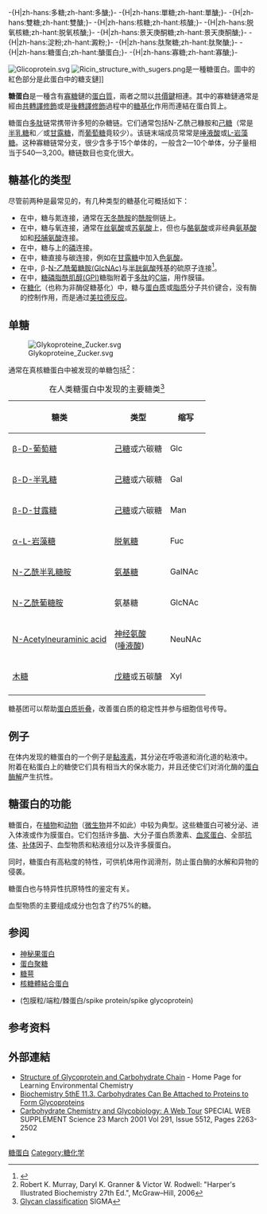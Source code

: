 -{H|zh-hans:多糖;zh-hant:多醣;}- -{H|zh-hans:單糖;zh-hant:單醣;}- -{H|zh-hans:雙糖;zh-hant:雙醣;}-  -{H|zh-hans:核糖;zh-hant:核醣;}- -{H|zh-hans:脱氧核糖;zh-hant:脱氧核醣;}- -{H|zh-hans:景天庚酮糖;zh-hant:景天庚酮醣;}- -{H|zh-hans:淀粉;zh-hant:澱粉;}- -{H|zh-hans:肽聚糖;zh-hant:肽聚醣;}- -{H|zh-hans:糖蛋白;zh-hant:醣蛋白;}- -{H|zh-hans:寡糖;zh-hant:寡醣;}-

[[Image:Glicoprotein.svg|thumb]]
[[File:Ricin_structure_with_sugers.png|thumb]]是一種糖蛋白。圖中的紅色部分是此蛋白中的糖支鏈]]

'''糖蛋白'''是一種含有[[寡糖|寡糖]]鏈的[[蛋白質|蛋白質]]，兩者之間以[[共價鍵|共價鍵]]相連。其中的寡糖鏈通常是經由[[共轉譯修飾|共轉譯修飾]]或是[[後轉譯修飾|後轉譯修飾]]過程中的[[糖基化|糖基化]]作用而連結在蛋白質上。

糖蛋白[[多肽|多肽]]链常携带许多短的杂糖链。它们通常包括N-乙酰己糠胺和[[己糖|己糖]]（常是[[半乳糖|半乳糖]]和／或[[甘露糖|甘露糖]]，而[[葡萄糖|葡萄糖]]竟较少）。该链末端成员常常是[[唾液酸|唾液酸]]或[[岩藻糖|L-岩藻糖]]。这种寡糖链常分支，很少含多于15个单体的，一般含2—10个单体，分子量相当于540—3,200。糖链数目也变化很大。

==糖基化的类型==
尽管前两种是最常见的，有几种类型的糖基化可概括如下：
* 在{{le|N-连接糖基化|N-linked glycosylation|N-糖基化}}中，糖与氮连接，通常在[[天冬酰胺|天冬酰胺]]的[[酰胺|酰胺]]侧链上。
* 在{{le|O-连接糖基化|O-linked glycosylation|O-糖基化}}中，糖与氧连接，通常在[[丝氨酸|丝氨酸]]或[[苏氨酸|苏氨酸]]上，但也与[[酪氨酸|酪氨酸]]或非经典[[氨基酸|氨基酸]]如{{le|羟赖氨酸|Hydroxylysine}}和[[羟脯氨酸|羟脯氨酸]]连接。
* 在{{le|P-连接糖基化|P-linked glycosylation|P-糖基化}}中，糖与{{le|磷酸丝氨酸|Phosphoserine}}上的[[亞磷酸|磷]]连接。
* 在{{le|C-连接糖基化|C-linked glycosylation|C-糖基化}}中，糖直接与碳连接，例如在[[甘露糖|甘露糖]]中加入[[色氨酸|色氨酸]]。
* 在{{le|S-连接糖基化|S-linked glycosylation|S-糖基化}}中，β-[[N-乙酰葡糖胺|N-乙酰葡糖胺(GlcNAc)]]与[[半胱氨酸|半胱氨酸]]残基的硫原子连接<ref>{{Cite journal|last=Stepper|first=Judith|last2=Shastri|first2=Shilpa|last3=Loo|first3=Trevor S.|last4=Preston|first4=Joanne C.|last5=Novak|first5=Petr|last6=Man|first6=Petr|last7=Moore|first7=Christopher H.|last8=Havlíček|first8=Vladimír|last9=Patchett|first9=Mark L.|date=2011-01-18|title=CysteineS-glycosylation, a new post-translational modification found in glycopeptide bacteriocins|url=https://doi.org/10.1016/j.febslet.2011.01.023|journal=FEBS Letters|language=en|volume=585|issue=4|pages=645–650|doi=10.1016/j.febslet.2011.01.023|issn=0014-5793|access-date=2018-11-18|archive-date=2019-06-14|archive-url=https://web.archive.org/web/20190614081454/https://febs.onlinelibrary.wiley.com/doi/full/10.1016/j.febslet.2011.01.023|dead-url=no}}</ref>。
* 在{{le|糖基磷脂酰肌醇化|glypiation}}中，[[糖磷脂酰肌醇|糖磷脂酰肌醇(GPI)]]糖脂附着于[[肽|多肽]]的[[C端|C端]]，用作膜锚。
* 在[[糖化|糖化]]（也称为非酶促糖基化）中，糖与[[蛋白质|蛋白质]]或[[脂质|脂质]]分子共价键合，没有酶的控制作用，而是通过[[美拉德反应|美拉德反应]]。

==单糖==
[[Image:Glykoproteine_Zucker.svg|thumb]]

通常在真核糖蛋白中被发现的单糖包括<ref name="Murray">Robert K. Murray, Daryl K. Granner & Victor W. Rodwell: "Harper's Illustrated Biochemistry 27th Ed.", McGraw–Hill, 2006</ref>{{rp|526}}：

{| class="wikitable"
|+在人类糖蛋白中发现的主要糖类<ref>[https://www.sigmaaldrich.com/img/assets/15880/glycan_classification.pdf Glycan classification] {{Wayback|url=https://www.sigmaaldrich.com/img/assets/15880/glycan_classification.pdf |date=20121027083417 }} SIGMA</ref>
|-
! 糖类
! 类型
! 缩写
|-
| [[葡萄糖|β-D-葡萄糖]]
| [[己糖|己糖]]或六碳糖
| Glc
|-
| [[半乳糖|β-D-半乳糖]]
| [[己糖|己糖]]或六碳糖
| Gal
|-
| [[甘露糖|β-D-甘露糖]]
| [[己糖|己糖]]或六碳糖
| Man
|-
| [[岩藻糖|α-L-岩藻糖]]
| [[脱氧糖|脱氧糖]]
| Fuc
|-
| [[N-乙酰半乳糖胺|N-乙酰半乳糖胺]]
| [[氨基糖|氨基糖]]
| GalNAc
|-
| [[N-乙酰葡糖胺|N-乙酰葡糖胺]]
| 氨基糖
| GlcNAc
|-
| [[N-Acetylneuraminic_acid|N-Acetylneuraminic acid]]
| [[神经氨酸|神经氨酸]]<br>([[唾液酸|唾液酸]])
| NeuNAc
|-
| [[木糖|木糖]]
| [[戊糖|戊糖]]或五碳醣
| Xyl
|-
|}

糖基团可以帮助[[蛋白质折叠|蛋白质折叠]]，改善蛋白质的稳定性并参与细胞信号传导。

==例子==
在体内发现的糖蛋白的一个例子是[[黏液素|黏液素]]，其分泌在呼吸道和消化道的粘液中。 附着在粘蛋白上的糖使它们具有相当大的保水能力，并且还使它们对消化酶的[[蛋白酶解|蛋白酶解]]产生抗性。

== 糖蛋白的功能 ==
糖蛋白，在[[植物|植物]]和[[动物|动物]]（[[微生物|微生物]]并不如此）中较为典型。这些糖蛋白可被分泌、进入体液或作为膜蛋白。它们包括许多[[酶|酶]]、大分子蛋白质激素、[[血浆蛋白|血浆蛋白]]、全部[[抗体|抗体]]、[[补体|补体]]因子、血型物质和粘液组分以及许多膜蛋白。

同时，糖蛋白有高粘度的特性，可供机体用作润滑剂，防止蛋白酶的水解和异物的侵袭。

糖蛋白也与特异性抗原特性的鉴定有关。

血型物质的主要组成成分也包含了约75%的糖。

== 参阅 ==
* [[神秘果蛋白|神秘果蛋白]]
* [[蛋白聚糖|蛋白聚糖]]
* [[糖萼|糖萼]]
* [[核糖體結合蛋白|核糖體結合蛋白]]
*{{le|包膜突起|peplomer}}(包膜粒/端粒/棘蛋白/spike protein/spike glycoprotein)

==参考资料==
{{reflist|2}}

== 外部連結 ==
* [http://www.ecosci.jp/chem10/weekmol101j_e.html Structure of Glycoprotein and Carbohydrate Chain] - Home Page for Learning Environmental Chemistry
* [http://www.ncbi.nlm.nih.gov/books/bv.fcgi?indexed=google&rid=stryer.section.1531 Biochemistry 5thE 11.3. Carbohydrates Can Be Attached to Proteins to Form Glycoproteins]
* [https://web.archive.org/web/20071011212855/http://www.sciencemag.org/feature/data/carbohydrates.dtl#glycoproteins Carbohydrate Chemistry and Glycobiology: A Web Tour] SPECIAL WEB SUPPLEMENT Science 23 March 2001 Vol 291, Issue 5512, Pages 2263-2502
* {{MeshName|Glycoproteins}}

{{糖蛋白}}
{{Glycoprotein disorders}}
{{portal bar|分子与细胞生物学}}

{{Authority control}}
[[Category:糖蛋白|]]
[[Category:糖化学|Category:糖化学]]